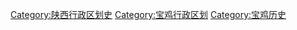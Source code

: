 [[Category:陕西行政区划史|Category:陕西行政区划史]]
[[Category:宝鸡行政区划|Category:宝鸡行政区划]]
[[Category:宝鸡历史|Category:宝鸡历史]]